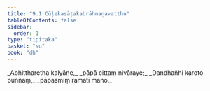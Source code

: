 ```yaml
---
title: "9.1 Cūḷekasāṭakabrāhmaṇavatthu"
tableOfContents: false
sidebar:
  order: 1
type: "tipitaka"
basket: "su"
book: "dh"
---
```



<DynamicBreadcrumb />

<Division number="116" book="dh">

<Paragraph number="125" type="verses" book="dh">
_Abhittharetha kalyāṇe,_  
_pāpā cittaṃ nivāraye;_  
_Dandhañhi karoto puññaṃ,_  
_pāpasmiṃ ramatī mano._
</Paragraph>
</Division>